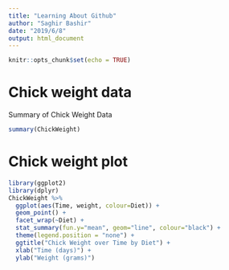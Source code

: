 ```yaml
---
title: "Learning About Github"
author: "Saghir Bashir"
date: "2019/6/8"
output: html_document
---
```


```r
knitr::opts_chunk$set(echo = TRUE)
```

# Chick weight data

Summary of Chick Weight Data
```r
summary(ChickWeight)
```
# Chick weight plot

```r
library(ggplot2)
library(dplyr)
ChickWeight %>% 
  ggplot(aes(Time, weight, colour=Diet)) +
  geom_point() +
  facet_wrap(~Diet) + 
  stat_summary(fun.y="mean", geom="line", colour="black") +
  theme(legend.position = "none") +
  ggtitle("Chick Weight over Time by Diet") +
  xlab("Time (days)") +
  ylab("Weight (grams)")
```